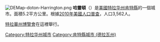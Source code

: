 {{coord|38|55|28|N|75|34|29|W|display=title}}
[[File:DEMap-doton-Harrington.png|right]]
'''哈靈頓'''（{{lang-en|Harrington}}）是[[美國|美國]][[特拉华州|特拉华州]][[肯特縣_(特拉華州)|肯特縣]]的一個城市。面積5.2平方公里。根據[[2010年美國人口普查|2010年美國人口普查]]，人口3,562人。 

[[特拉華州博覽會|特拉華州博覽會]]在這裡舉行。

{{肯特縣 (特拉華州)}}
{{Delaware}}

{{DEFAULTSORT:Harrington, Delaware}}
[[Category:特拉华州城市|Category:特拉华州城市]]
[[Category:肯特縣城市_(德拉瓦州)|Category:肯特縣城市 (德拉瓦州)]]

{{Delaware-geo-stub}}